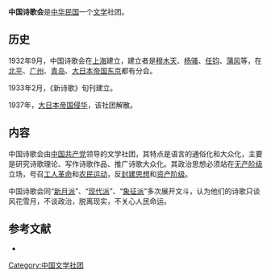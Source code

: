 {{no footnotes|time=2013-11-08T12:31:35+00:00}}
'''中国诗歌会'''是[[中华民国|中华民国]]一个[[文学|文学]]社团。

==历史==
1932年9月，中国诗歌会在[[上海|上海]]建立，建立者是[[穆木天|穆木天]]、[[杨骚|杨骚]]、[[任钧|任钧]]、[[蒲风|蒲风]]等，在[[北平|北平]]、[[广州|广州]]、[[青岛|青岛]]、[[大日本帝国|大日本帝国]][[东京|东京]]都有分会。

1933年2月，《新诗歌》旬刊建立。

1937年，[[七七事变|大日本帝国侵华]]，该社团解散。

==内容==
中国诗歌会由[[中国共产党|中国共产党]]领导的文学社团，其特点是语言的通俗化和大众化，主要是研究诗歌理论、写作诗歌作品、推广诗歌大众化。其政治思想必须站在[[无产阶级|无产阶级]]立场，号召[[工人|工人]][[革命|革命]]和[[农民运动|农民运动]]，反[[封建思想|封建思想]]和[[资产阶级|资产阶级]]。

中国诗歌会同“[[新月派|新月派]]”、“[[现代派|现代派]]”、“[[象征派|象征派]]”多次展开文斗，认为他们的诗歌只谈风花雪月，不谈政治，脱离现实，不关心人民命运。

==参考文献==
{{reflist}}
*{{cite book |language=zh-hans|author= |title=《中国近代文学史》第二卷|year=2001-07-01 |publisher=高等教育出版社 |location=北京市 |pages= |isbn=7040095092 }}

{{中国近现代文学}}

{{DEFAULTSORT:Z中}}
[[Category:中国文学社团|Category:中国文学社团]]